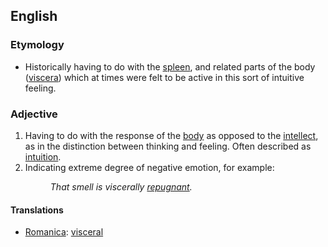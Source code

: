 ==English==
===Etymology===
*Historically having to do with the [[spleen]], and related parts of the body ([[viscera]]) which at times were felt to be active in this sort of intuitive feeling.

===Adjective===
#Having to do with the response of the [[body]] as opposed to the [[intellect]], as in the distinction between thinking and feeling.  Often described as [[intuition]].
#Indicating extreme degree of negative emotion, for example:
#:''That smell is viscerally [[repugnant]].''

====Translations====
*[[Romanica]]: [[visceral]]